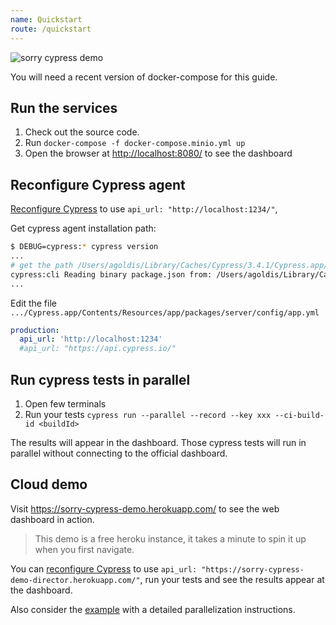 ```yaml
---
name: Quickstart
route: /quickstart
---
```


<img src="public/demo.gif" alt="sorry cypress demo" />

You will need a recent version of docker-compose for this guide.

## Run the services

1. Check out the source code.
2. Run `docker-compose -f docker-compose.minio.yml up`
3. Open the browser at [http://localhost:8080/](http://localhost:8080/) to see the dashboard

## Reconfigure Cypress agent

[Reconfigure Cypress](/cypress-agent#cypress-agent-configuration) to use `api_url: "http://localhost:1234/"`,

Get cypress agent installation path:

```sh
$ DEBUG=cypress:* cypress version
...
# get the path /Users/agoldis/Library/Caches/Cypress/3.4.1/Cypress.app/Contents/Resources/app/package.json
cypress:cli Reading binary package.json from: /Users/agoldis/Library/Caches/Cypress/3.4.1/Cypress.app/Contents/Resources/app/package.json
...
```

Edit the file `.../Cypress.app/Contents/Resources/app/packages/server/config/app.yml`

```yml
production:
  api_url: 'http://localhost:1234'
  #api_url: "https://api.cypress.io/"
```

## Run cypress tests in parallel

1. Open few terminals
2. Run your tests `cypress run --parallel --record --key xxx --ci-build-id <buildId>`

The results will appear in the dashboard. Those cypress tests will run in parallel without connecting to the official dashboard.

## Cloud demo

Visit https://sorry-cypress-demo.herokuapp.com/ to see the web dashboard in action.

> This demo is a free heroku instance, it takes a minute to spin it up when you first navigate.

You can [reconfigure Cypress](/cypress-agent#cypress-agent-configuration) to use `api_url: "https://sorry-cypress-demo-director.herokuapp.com/"`, run your tests and see the results appear at the dashboard.

Also consider the [example](https://github.com/agoldis/sorry-cypress/tree/master/example) with a detailed parallelization instructions.
